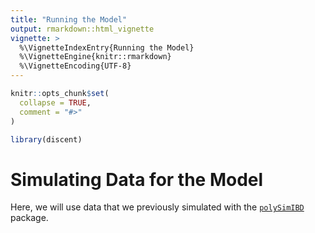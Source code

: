 ```yaml
---
title: "Running the Model"
output: rmarkdown::html_vignette
vignette: >
  %\VignetteIndexEntry{Running the Model}
  %\VignetteEngine{knitr::rmarkdown}
  %\VignetteEncoding{UTF-8}
---
```


```r
knitr::opts_chunk$set(
  collapse = TRUE,
  comment = "#>"
)
```

```r
library(discent) 
```

# Simulating Data for the Model
Here, we will use data that we previously simulated with the  [`polySimIBD`](https://github.com/nickbrazeau/polySimIBD) package.
